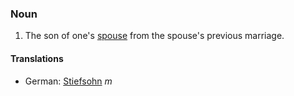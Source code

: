 ===Noun===

# The son of one's [[spouse]] from the spouse's previous marriage.

====Translations====
*German: [[Stiefsohn]] ''m''